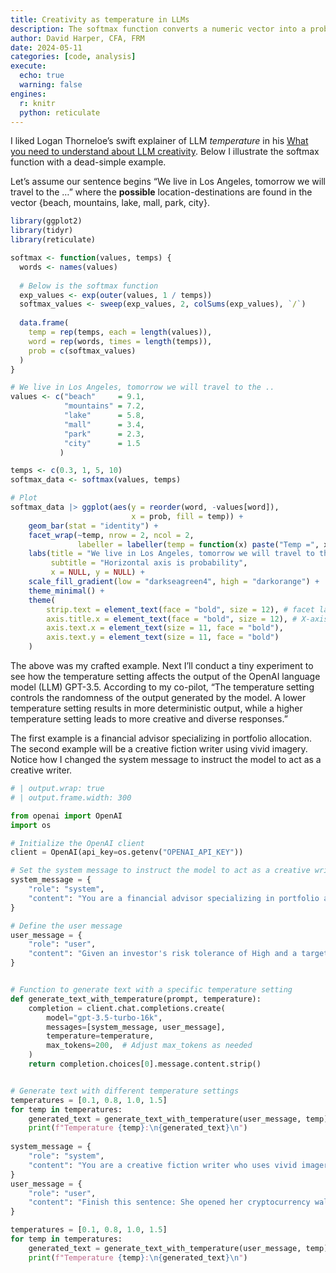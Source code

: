 ```yaml
---
title: Creativity as temperature in LLMs
description: The softmax function converts a numeric vector into a probabilty distribution
author: David Harper, CFA, FRM
date: 2024-05-11
categories: [code, analysis]
execute: 
  echo: true
  warning: false
engines:
  r: knitr
  python: reticulate
---
```


I liked Logan Thorneloe's swift explainer of LLM *temperature* in his [What you need to understand about LLM creativity](https://societysbackend.com/p/temperature-in-llms). Below I illustrate the softmax function with a dead-simple example.

Let's assume our sentence begins "We live in Los Angeles, tomorrow we will travel to the ..." where the **possible** location-destinations are found in the vector {beach, mountains, lake, mall, park, city}.

```r

library(ggplot2)
library(tidyr)
library(reticulate)

softmax <- function(values, temps) {
  words <- names(values) 
  
  # Below is the softmax function
  exp_values <- exp(outer(values, 1 / temps))
  softmax_values <- sweep(exp_values, 2, colSums(exp_values), `/`)
  
  data.frame(
    temp = rep(temps, each = length(values)),
    word = rep(words, times = length(temps)),
    prob = c(softmax_values)
  )
}

# We live in Los Angeles, tomorrow we will travel to the ..
values <- c("beach"     = 9.1,
            "mountains" = 7.2, 
            "lake"      = 5.8,
            "mall"      = 3.4,
            "park"      = 2.3,
            "city"      = 1.5
           )

temps <- c(0.3, 1, 5, 10)
softmax_data <- softmax(values, temps)

# Plot
softmax_data |> ggplot(aes(y = reorder(word, -values[word]),
                           x = prob, fill = temp)) +
    geom_bar(stat = "identity") +
    facet_wrap(~temp, nrow = 2, ncol = 2, 
               labeller = labeller(temp = function(x) paste("Temp =", x))) +
    labs(title = "We live in Los Angeles, tomorrow we will travel to the ..",
         subtitle = "Horizontal axis is probability",
         x = NULL, y = NULL) +
    scale_fill_gradient(low = "darkseagreen4", high = "darkorange") + 
    theme_minimal() +
    theme(
        strip.text = element_text(face = "bold", size = 12), # facet labels
        axis.title.x = element_text(face = "bold", size = 12), # X-axis label
        axis.text.x = element_text(size = 11, face = "bold"),
        axis.text.y = element_text(size = 11, face = "bold")
    )

```

The above was my crafted example. Next I'll conduct a tiny experiment to see how the temperature setting affects the output of the OpenAI language model (LLM) GPT-3.5. According to my co-pilot, "The temperature setting controls the randomness of the output generated by the model. A lower temperature setting results in more deterministic output, while a higher temperature setting leads to more creative and diverse responses."

The first example is a financial advisor specializing in portfolio allocation. The second example will be a creative fiction writer using vivid imagery. Notice how I changed the system message to instruct the model to act as a creative writer.

```python
# | output.wrap: true
# | output.frame.width: 300

from openai import OpenAI
import os

# Initialize the OpenAI client
client = OpenAI(api_key=os.getenv("OPENAI_API_KEY"))

# Set the system message to instruct the model to act as a creative writer
system_message = {
    "role": "system",
    "content": "You are a financial advisor specializing in portfolio allocation. Your goal is to provide personalized investment recommendations based on an individual's risk tolerance, financial goals, and market conditions.",
}

# Define the user message
user_message = {
    "role": "user",
    "content": "Given an investor's risk tolerance of High and a target retirement age of 65, suggest an optimal portfolio allocation strategy.",
}


# Function to generate text with a specific temperature setting
def generate_text_with_temperature(prompt, temperature):
    completion = client.chat.completions.create(
        model="gpt-3.5-turbo-16k",
        messages=[system_message, user_message],
        temperature=temperature,
        max_tokens=200,  # Adjust max_tokens as needed
    )
    return completion.choices[0].message.content.strip()


# Generate text with different temperature settings
temperatures = [0.1, 0.8, 1.0, 1.5]
for temp in temperatures:
    generated_text = generate_text_with_temperature(user_message, temp)
    print(f"Temperature {temp}:\n{generated_text}\n")
    
system_message = {
    "role": "system",
    "content": "You are a creative fiction writer who uses vivid imagery",
}
user_message = {
    "role": "user",
    "content": "Finish this sentence: She opened her cryptocurrency wallet and discovered ...",
}

temperatures = [0.1, 0.8, 1.0, 1.5]
for temp in temperatures:
    generated_text = generate_text_with_temperature(user_message, temp)
    print(f"Temperature {temp}:\n{generated_text}\n")
    
```
